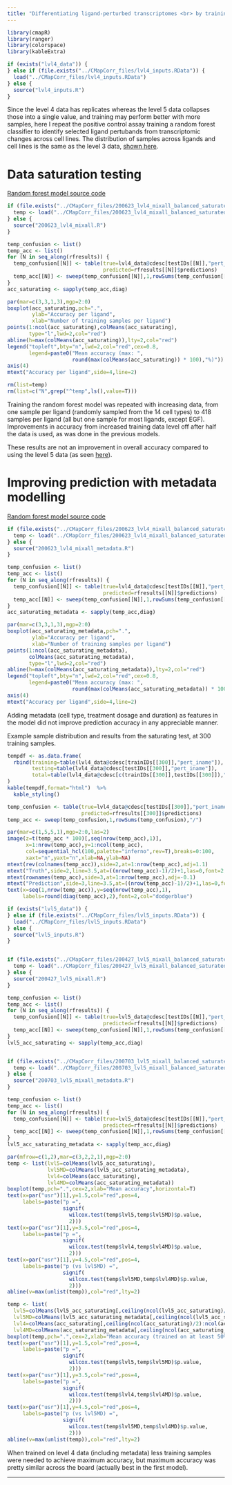 ```yaml
---
title: "Differentiating ligand-perturbed transcriptomes <br> by training on all cell types (Level 4 data)"
---
```

  
```r
library(cmapR)
library(ranger)
library(colorspace)
library(kableExtra)
```

```r
if (exists("lvl4_data")) {
} else if (file.exists("../CMapCorr_files/lvl4_inputs.RData")) {
  load("../CMapCorr_files/lvl4_inputs.RData") 
} else {
  source("lvl4_inputs.R")
}
```

Since the level 4 data has replicates whereas the level 5 data collapses those into a single value, and training may perform better with more samples, here I repeat the positive control assay training a random forest classifier to identify selected ligand pertubands from transcriptomic changes across cell lines.  The distribution of samples across ligands and cell lines is the same as the level 3 data, [shown here](./CmapDataSummary.html).


# Data saturation testing

[Random forest model source code](https://github.com/BaderLab/Brendan_CCInxPred/blob/master/200623_lvl4_mixall.R)  

```r
if (file.exists("../CMapCorr_files/200623_lvl4_mixall_balanced_saturated.RData")) {
  temp <- load("../CMapCorr_files/200623_lvl4_mixall_balanced_saturated.RData")
} else {
  source("200623_lvl4_mixall.R")
}

temp_confusion <- list()
temp_acc <- list()
for (N in seq_along(rfresults)) {
  temp_confusion[[N]] <- table(true=lvl4_data@cdesc[testIDs[[N]],"pert_iname"],
                               predicted=rfresults[[N]]$predictions)
  temp_acc[[N]] <- sweep(temp_confusion[[N]],1,rowSums(temp_confusion[[N]]),"/")
}
acc_saturating <- sapply(temp_acc,diag)

par(mar=c(3,3,1,3),mgp=2:0)
boxplot(acc_saturating,pch=".",
        ylab="Accuracy per ligand",
        xlab="Number of training samples per ligand")
points(1:ncol(acc_saturating),colMeans(acc_saturating),
       type="l",lwd=2,col="red")
abline(h=max(colMeans(acc_saturating)),lty=2,col="red")
legend("topleft",bty="n",lwd=2,col="red",cex=0.8,
       legend=paste0("Mean accuracy (max: ",
                     round(max(colMeans(acc_saturating)) * 100),"%)"))
axis(4)
mtext("Accuracy per ligand",side=4,line=2)

rm(list=temp)
rm(list=c("N",grep("^temp",ls(),value=T)))
```

Training the random forest model was repeated with increasing data, from one sample per ligand (randomly sampled from the 14 cell types) to 418 samples per ligand (all but one sample for most ligands, except EGF).  
Improvements in accuracy from increased training data level off after half the data is used, as was done in the previous models.

These results are not an improvement in overall accuracy compared to using the level 5 data (as seen [here](./LigPred_lvl5.html#data-saturation)).  


# Improving prediction with metadata modelling

[Random forest model source code](https://github.com/BaderLab/Brendan_CCInxPred/blob/master/200623_lvl4_mixall_metadata.R)  

```r
if (file.exists("../CMapCorr_files/200623_lvl4_mixall_balanced_saturated_metadata.RData")) {
  temp <- load("../CMapCorr_files/200623_lvl4_mixall_balanced_saturated_metadata.RData")
} else {
  source("200623_lvl4_mixall_metadata.R")
}

temp_confusion <- list()
temp_acc <- list()
for (N in seq_along(rfresults)) {
  temp_confusion[[N]] <- table(true=lvl4_data@cdesc[testIDs[[N]],"pert_iname"],
                               predicted=rfresults[[N]]$predictions)
  temp_acc[[N]] <- sweep(temp_confusion[[N]],1,rowSums(temp_confusion[[N]]),"/")
}
acc_saturating_metadata <- sapply(temp_acc,diag)

par(mar=c(3,3,1,3),mgp=2:0)
boxplot(acc_saturating_metadata,pch=".",
        ylab="Accuracy per ligand",
        xlab="Number of training samples per ligand")
points(1:ncol(acc_saturating_metadata),
       colMeans(acc_saturating_metadata),
       type="l",lwd=2,col="red")
abline(h=max(colMeans(acc_saturating_metadata)),lty=2,col="red")
legend("topleft",bty="n",lwd=2,col="red",cex=0.8,
       legend=paste0("Mean accuracy (max: ",
                     round(max(colMeans(acc_saturating_metadata)) * 100),"%)"))
axis(4)
mtext("Accuracy per ligand",side=4,line=2)

```

Adding metadata (cell type, treatment dosage and duration) as features in the model did not improve prediction accuracy in any appreciable manner.  


Example sample distribution and results from the saturating test, at 300 training samples.

```r
tempdf <- as.data.frame(
  rbind(training=table(lvl4_data@cdesc[trainIDs[[300]],"pert_iname"]),
        testing=table(lvl4_data@cdesc[testIDs[[300]],"pert_iname"]),
        total=table(lvl4_data@cdesc[c(trainIDs[[300]],testIDs[[300]]),"pert_iname"]))
)
kable(tempdf,format="html")  %>%
  kable_styling()

```

```r
temp_confusion <- table(true=lvl4_data@cdesc[testIDs[[300]],"pert_iname"],
                        predicted=rfresults[[300]]$predictions)
temp_acc <- sweep(temp_confusion,1,rowSums(temp_confusion),"/")

par(mar=c(1,5,5,1),mgp=2:0,las=2)
image(z=t(temp_acc * 100)[,seq(nrow(temp_acc),1)],
      x=1:nrow(temp_acc),y=1:ncol(temp_acc),
      col=sequential_hcl(100,palette="inferno",rev=T),breaks=0:100,
      xaxt="n",yaxt="n",xlab=NA,ylab=NA)
mtext(rev(colnames(temp_acc)),side=2,at=1:nrow(temp_acc),adj=1.1)
mtext("Truth",side=2,line=3.5,at=((nrow(temp_acc)-1)/2)+1,las=0,font=2,cex=1.5)
mtext(rownames(temp_acc),side=3,at=1:nrow(temp_acc),adj=-0.1)
mtext("Prediction",side=3,line=3.5,at=((nrow(temp_acc)-1)/2)+1,las=0,font=2,cex=1.5)
text(x=seq(1,nrow(temp_acc)),y=seq(nrow(temp_acc),1),
     labels=round(diag(temp_acc),2),font=2,col="dodgerblue")

```

```r
if (exists("lvl5_data")) {
} else if (file.exists("../CMapCorr_files/lvl5_inputs.RData")) {
  load("../CMapCorr_files/lvl5_inputs.RData") 
} else {
  source("lvl5_inputs.R")
}


if (file.exists("../CMapCorr_files/200427_lvl5_mixall_balanced_saturated.RData")) {
  temp <- load("../CMapCorr_files/200427_lvl5_mixall_balanced_saturated.RData")
} else {
  source("200427_lvl5_mixall.R")
}

temp_confusion <- list()
temp_acc <- list()
for (N in seq_along(rfresults)) {
  temp_confusion[[N]] <- table(true=lvl5_data@cdesc[testIDs[[N]],"pert_iname"],
                               predicted=rfresults[[N]]$predictions)
  temp_acc[[N]] <- sweep(temp_confusion[[N]],1,rowSums(temp_confusion[[N]]),"/")
}
lvl5_acc_saturating <- sapply(temp_acc,diag)


if (file.exists("../CMapCorr_files/200703_lvl5_mixall_balanced_saturated_metadata.RData")) {
  temp <- load("../CMapCorr_files/200703_lvl5_mixall_balanced_saturated_metadata.RData")
} else {
  source("200703_lvl5_mixall_metadata.R")
}

temp_confusion <- list()
temp_acc <- list()
for (N in seq_along(rfresults)) {
  temp_confusion[[N]] <- table(true=lvl5_data@cdesc[testIDs[[N]],"pert_iname"],
                               predicted=rfresults[[N]]$predictions)
  temp_acc[[N]] <- sweep(temp_confusion[[N]],1,rowSums(temp_confusion[[N]]),"/")
}
lvl5_acc_saturating_metadata <- sapply(temp_acc,diag)

```

```r
par(mfrow=c(1,2),mar=c(3,2,2,1),mgp=2:0)
temp <- list(lvl5=colMeans(lvl5_acc_saturating),
             lvl5MD=colMeans(lvl5_acc_saturating_metadata),
             lvl4=colMeans(acc_saturating),
             lvl4MD=colMeans(acc_saturating_metadata))
boxplot(temp,pch=".",cex=2,xlab="Mean accuracy",horizontal=T)
text(x=par("usr")[1],y=1.5,col="red",pos=4,
     labels=paste("p =",
                  signif(
                    wilcox.test(temp$lvl5,temp$lvl5MD)$p.value,
                    2)))
text(x=par("usr")[1],y=3.5,col="red",pos=4,
     labels=paste("p =",
                  signif(
                    wilcox.test(temp$lvl4,temp$lvl4MD)$p.value,
                    2)))
text(x=par("usr")[1],y=4.5,col="red",pos=4,
     labels=paste("p (vs lvl5MD) =",
                  signif(
                    wilcox.test(temp$lvl5MD,temp$lvl4MD)$p.value,
                    2)))
abline(v=max(unlist(temp)),col="red",lty=2)

temp <- list(
  lvl5=colMeans(lvl5_acc_saturating[,ceiling(ncol(lvl5_acc_saturating)/2):ncol(lvl5_acc_saturating)]),
  lvl5MD=colMeans(lvl5_acc_saturating_metadata[,ceiling(ncol(lvl5_acc_saturating_metadata)/2):ncol(lvl5_acc_saturating_metadata)]),
  lvl4=colMeans(acc_saturating[,ceiling(ncol(acc_saturating)/2):ncol(acc_saturating)]),
  lvl4MD=colMeans(acc_saturating_metadata[,ceiling(ncol(acc_saturating_metadata)/2):ncol(acc_saturating_metadata)]))
boxplot(temp,pch=".",cex=2,xlab="Mean accuracy (trained on at least 50% of samples)",horizontal=T)
text(x=par("usr")[1],y=1.5,col="red",pos=4,
     labels=paste("p =",
                  signif(
                    wilcox.test(temp$lvl5,temp$lvl5MD)$p.value,
                    2)))
text(x=par("usr")[1],y=3.5,col="red",pos=4,
     labels=paste("p =",
                  signif(
                    wilcox.test(temp$lvl4,temp$lvl4MD)$p.value,
                    2)))
text(x=par("usr")[1],y=4.5,col="red",pos=4,
     labels=paste("p (vs lvl5MD) =",
                  signif(
                    wilcox.test(temp$lvl5MD,temp$lvl4MD)$p.value,
                    2)))
abline(v=max(unlist(temp)),col="red",lty=2)

```

When trained on level 4 data (including metadata) less training samples were needed to achieve maximum accuracy, but maximum accuracy was pretty similar across the board (actually best in the first model).

****
